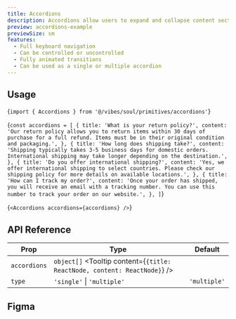 ```yaml
---
title: Accordions
description: Accordions allow users to expand and collapse content sections.
preview: accordions-example
previewSize: sm
features:
  - Full keyboard navigation
  - Can be controlled or uncontrolled
  - Fully animated transitions
  - Can be used as a single or multiple accordion
---
```


## Usage

<CodeBlock lang="bash">{`import { Accordions } from '@/vibes/soul/primitives/accordions'`}</CodeBlock>

<CodeBlock lang="bash">{`const accordions = [
  {
    title: 'What is your return policy?',
    content:
      'Our return policy allows you to return items within 30 days of purchase for a full refund. Items must be in their original condition and packaging.',
  },
  {
    title: 'How long does shipping take?',
    content:
      'Shipping typically takes 3-5 business days for domestic orders. International shipping may take longer depending on the destination.',
  },
  {
    title: 'Do you offer international shipping?',
    content:
      'Yes, we offer international shipping to select countries. Please check our shipping policy for more details on available locations.',
  },
  {
    title: 'How can I track my order?',
    content:
      'Once your order has shipped, you will receive an email with a tracking number. You can use this number to track your order on our website.',
  },
]`}</CodeBlock>

<CodeBlock lang="bash">{`<Accordions accordions={accordions} />`}</CodeBlock>

## API Reference

| Prop         | Type                                                                      | Default      |
| ------------ | ------------------------------------------------------------------------- | ------------ |
| `accordions` | `object[]` <Tooltip content={`{title: ReactNode, content: ReactNode}`} /> |              |
| `type`       | `'single'` \| `'multiple'`                                                | `'multiple'` |

## Figma

<Figma url="https://www.figma.com/design/kgCf8OkDCe90wBSKNNqueL/Soul-Vibe?node-id=2297-42908&t=dbm9GtAtS2A3vy2g-4" />
